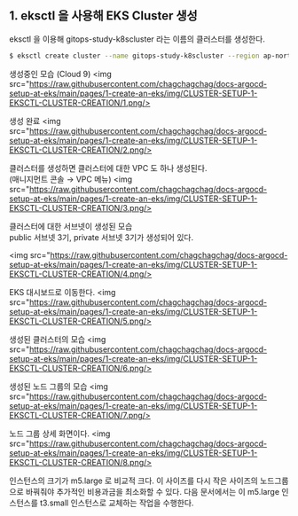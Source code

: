 ## 1. eksctl 을 사용해 EKS Cluster 생성

eksctl 을 이용해 gitops-study-k8scluster 라는 이름의 클러스터를 생성한다.

```bash
$ eksctl create cluster --name gitops-study-k8scluster --region ap-northeast-2
```

생성중인 모습 (Cloud 9)
<img src="https://raw.githubusercontent.com/chagchagchag/docs-argocd-setup-at-eks/main/pages/1-create-an-eks/img/CLUSTER-SETUP-1-EKSCTL-CLUSTER-CREATION/1.png/>
  

생성 완료
<img src="https://raw.githubusercontent.com/chagchagchag/docs-argocd-setup-at-eks/main/pages/1-create-an-eks/img/CLUSTER-SETUP-1-EKSCTL-CLUSTER-CREATION/2.png/>

  

클러스터를 생성하면 클러스터에 대한 VPC 도 하나 생성된다.  
(매니지먼트 콘솔 → VPC 메뉴)
<img src="https://raw.githubusercontent.com/chagchagchag/docs-argocd-setup-at-eks/main/pages/1-create-an-eks/img/CLUSTER-SETUP-1-EKSCTL-CLUSTER-CREATION/3.png/>

  

클러스터에 대한 서브넷이 생성된 모습  
public 서브넷 3기, private 서브넷 3기가 생성되어 있다.

<img src="https://raw.githubusercontent.com/chagchagchag/docs-argocd-setup-at-eks/main/pages/1-create-an-eks/img/CLUSTER-SETUP-1-EKSCTL-CLUSTER-CREATION/4.png/>

  

EKS 대시보드로 이동한다.
<img src="https://raw.githubusercontent.com/chagchagchag/docs-argocd-setup-at-eks/main/pages/1-create-an-eks/img/CLUSTER-SETUP-1-EKSCTL-CLUSTER-CREATION/5.png/>

  

생성된 클러스터의 모습
<img src="https://raw.githubusercontent.com/chagchagchag/docs-argocd-setup-at-eks/main/pages/1-create-an-eks/img/CLUSTER-SETUP-1-EKSCTL-CLUSTER-CREATION/6.png/>

  

생성된 노드 그룹의 모습
<img src="https://raw.githubusercontent.com/chagchagchag/docs-argocd-setup-at-eks/main/pages/1-create-an-eks/img/CLUSTER-SETUP-1-EKSCTL-CLUSTER-CREATION/7.png/>

  

노드 그룹 상세 화면이다.
<img src="https://raw.githubusercontent.com/chagchagchag/docs-argocd-setup-at-eks/main/pages/1-create-an-eks/img/CLUSTER-SETUP-1-EKSCTL-CLUSTER-CREATION/8.png/>

  

인스턴스의 크기가 m5.large 로 비교적 크다. 이 사이즈를 다시 작은 사이즈의 노드그룹으로 바꿔줘야 추가적인 비용과금을 최소화할 수 있다. 다음 문서에서는 이 m5.large 인스턴스를 t3.small 인스턴스로 교체하는 작업을 수행한다.
